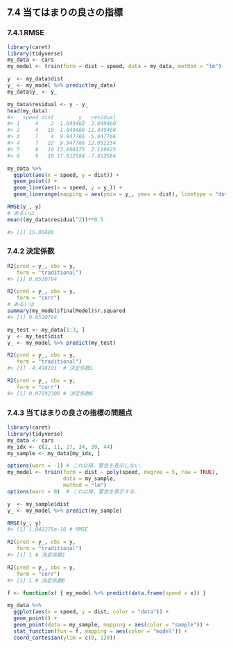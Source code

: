 ## 7.4 当てはまりの良さの指標

### 7.4.1 RMSE

```r
library(caret)
library(tidyverse)
my_data <- cars
my_model <- train(form = dist ~ speed, data = my_data, method = "lm")

y  <- my_data$dist
y_ <- my_model %>% predict(my_data)
my_data$y_ <- y_
```

```r
my_data$residual <- y - y_
head(my_data)
#>   speed dist        y_  residual
#> 1     4    2 -1.849460  3.849460
#> 2     4   10 -1.849460 11.849460
#> 3     7    4  9.947766 -5.947766
#> 4     7   22  9.947766 12.052234
#> 5     8   16 13.880175  2.119825
#> 6     9   10 17.812584 -7.812584
```

```r
my_data %>%
  ggplot(aes(x = speed, y = dist)) +
  geom_point() +
  geom_line(aes(x = speed, y = y_)) +
  geom_linerange(mapping = aes(ymin = y_, ymax = dist), linetype = "dotted")
```

```r
RMSE(y_, y)
# あるいは
mean((my_data$residual^2))**0.5

#> [1] 15.06886
```

### 7.4.2 決定係数

```r
R2(pred = y_, obs = y,
   form = "traditional")
#> [1] 0.6510794
```

```r
R2(pred = y_, obs = y,
   form = "corr")
# あるいは
summary(my_model$finalModel)$r.squared
#> [1] 0.6510794
```

```r
my_test <- my_data[1:3, ]
y  <- my_test$dist
y_ <- my_model %>% predict(my_test)

R2(pred = y_, obs = y,
   form = "traditional")
#> [1] -4.498191  # 決定係数1

R2(pred = y_, obs = y,
   form = "corr")
#> [1] 0.07692308 # 決定係数6
```

### 7.4.3 当てはまりの良さの指標の問題点

```r
library(caret)
library(tidyverse)
my_data <- cars
my_idx <- c(2, 11, 27, 34, 39, 44)
my_sample <- my_data[my_idx, ]
```

```r
options(warn = -1) # これ以降，警告を表示しない．
my_model <- train(form = dist ~ poly(speed, degree = 5, raw = TRUE),
                  data = my_sample,
                  method = "lm")
options(warn = 0)  # これ以降，警告を表示する．

y  <- my_sample$dist
y_ <- my_model %>% predict(my_sample)
```

```r
RMSE(y_, y)
#> [1] 1.042275e-10 # RMSE

R2(pred = y_, obs = y,
   form = "traditional")
#> [1] 1 # 決定係数1

R2(pred = y_, obs = y,
   form = "corr")
#> [1] 1 # 決定係数6
```

```r
f <- function(x) { my_model %>% predict(data.frame(speed = x)) }

my_data %>%
  ggplot(aes(x = speed, y = dist, color = "data")) +
  geom_point() +
  geom_point(data = my_sample, mapping = aes(color = "sample")) +
  stat_function(fun = f, mapping = aes(color = "model")) +
  coord_cartesian(ylim = c(0, 120))
```

